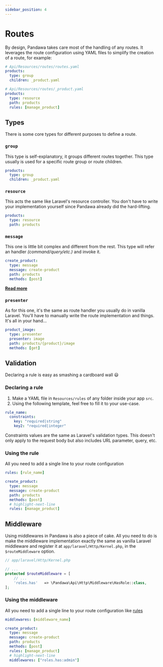 ```yaml
---
sidebar_position: 4
---
```


# Routes


By design, Pandawa takes care most of the handling of any routes. It leverages the route configuration using YAML files to simplify the creation of a route, for example:

```yaml
# Api/Resources/routes/routes.yaml
products:
  type: group
  children: _product.yaml

# Api/Resources/routes/_product.yaml
products:
  type: resource
  path: products
  rules: [manage_product]
```

## Types

There is some core types for different purposes to define a route.

### `group`

This type is self-explanatory, it groups different routes together. This type usually is used for a specific route group or route children.

<Example>

```yaml
products:
  type: group
  children: _product.yaml
```

</Example>

### `resource`

This acts the same like Laravel's resource controller. You don't have to write your implementation yourself since Pandawa already did the hard-lifting.

<Example>

```yaml
products:
  type: resource
  path: products
```

</Example>

### `message`

This one is little bit complex and different from the rest. This type will refer an handler *(command/query/etc.)* and invoke it.

<Example>

```yaml
create_product:
  type: message
  message: create-product
  path: products
  methods: [post]
```

</Example>

**[Read more](./message)**

### `presenter`

As for this one, it's the same as route handler you usually do in vanilla Laravel. You'll have to manually write the route implementation and things. It's all in your hand...

<Example>

```yaml
product_image:
  type: presenter
  presenter: image
  path: products/{product}/image
  methods: [get]
```

</Example>

## Validation

Declaring a rule is easy as smashing a cardboard wall 😃

### Declaring a rule

1. Make a YAML file in `Resources/rules` of any folder inside your app `src`.
2. Using the following template, feel free to fill it to your use-case.

  ```yaml
  rule_name:
    constraints:
      key: "required|string"
      key2: "required|integer"
  ```

  Constraints values are the same as Laravel's validation types. This doesn't only apply to the request body but also includes URL parameter, query, etc.

### Using the rule

All you need to add a single line to your route configuration

```yaml
rules: [rule_name]
```

<Example>

```yaml
create_product:
  type: message
  message: create-product
  path: products
  methods: [post]
  # highlight-next-line
  rules: [manage_product]
```

</Example>

## Middleware

Using middlewares in Pandawa is also a piece of cake. All you need to do is make the middleware implementation exactly the same as vanilla Laravel middleware and register it at `app/laravel/Http/Kernel.php`, in the `$routeMiddleware` option.

<Example>

```php
// app/laravel/Http/Kernel.php

// ...
protected $routeMiddleware = [
    // ...
    'roles.has'   => \Pandawa\Api\Http\Middleware\HasRole::class,
];
```

</Example>

### Using the middleware

All you need to add a single line to your route configuration like [rules](#using-the-rule)

```yaml
middlewares: [middleware_name]
```

<Example>

```yaml
create_product:
  type: message
  message: create-product
  path: products
  methods: [post]
  rules: [manage_product]
  # highlight-next-line
  middlewares: ["roles.has:admin"]
```

</Example>